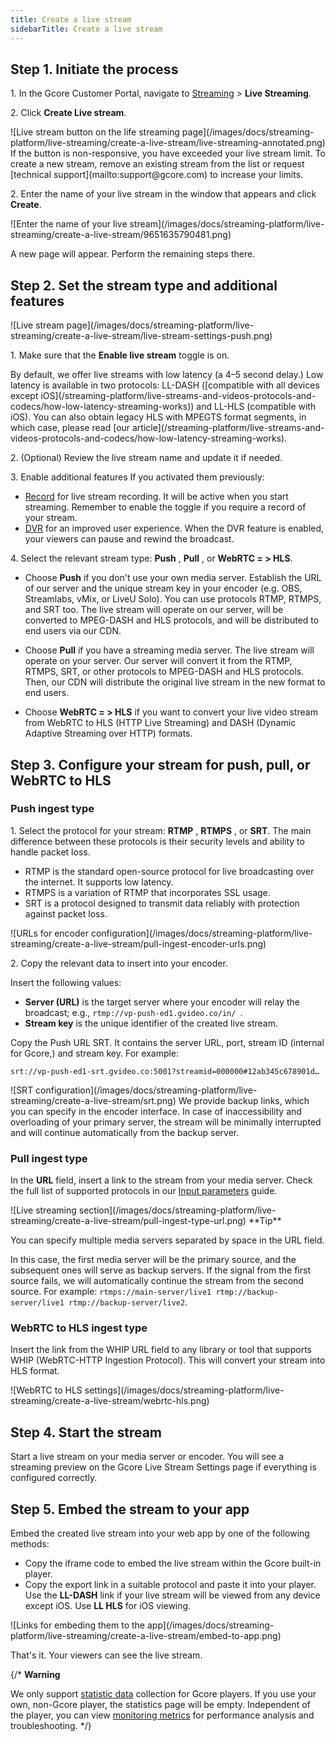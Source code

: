 ---
title: Create a live stream
sidebarTitle: Create a live stream
---

## Step 1. Initiate the process

1\. In the Gcore Customer Portal, navigate to [Streaming](https://streaming.gcore.com/streaming) > **Live Streaming**.

2\. Click **Create Live stream**.


<Frame>![Live stream button on the life streaming page](/images/docs/streaming-platform/live-streaming/create-a-live-stream/live-streaming-annotated.png)</Frame>

 
<Accordion title="The Create… button is unavailable">
If the button is non-responsive, you have exceeded your live stream limit. To create a new stream, remove an existing stream from the list or request [technical support](mailto:support@gcore.com) to increase your limits.
</Accordion>


2\. Enter the name of your live stream in the window that appears and click **Create**.


<Frame>![Enter the name of your live stream](/images/docs/streaming-platform/live-streaming/create-a-live-stream/9651635790481.png)</Frame>



A new page will appear. Perform the remaining steps there. 

## Step 2. Set the stream type and additional features


<Frame>![Live stream page](/images/docs/streaming-platform/live-streaming/create-a-live-stream/live-stream-settings-push.png)</Frame>



1\. Make sure that the **Enable live stream** toggle is on.


<Accordion title="Low latency explanation">
By default, we offer live streams with low latency (a 4–5 second delay.) Low latency is available in two protocols: LL-DASH ([compatible with all devices except iOS](/streaming-platform/live-streams-and-videos-protocols-and-codecs/how-low-latency-streaming-works)) and LL-HLS (compatible with iOS). You can also obtain legacy HLS with MPEGTS format segments, in which case, please read [our article](/streaming-platform/live-streams-and-videos-protocols-and-codecs/how-low-latency-streaming-works).
</Accordion>


2\. (Optional) Review the live stream name and update it if needed.

3\. Enable additional features If you activated them previously: 

  * [Record](/streaming-platform/live-streaming/record-your-live-streams-and-save-them-as-videos) for live stream recording. It will be active when you start streaming. Remember to enable the toggle if you require a record of your stream. 
  * [DVR](/streaming-platform/live-streaming/pause-and-rewind-the-live-streams) for an improved user experience. When the DVR feature is enabled, your viewers can pause and rewind the broadcast.



4\. Select the relevant stream type: **Push** , **Pull** , or **WebRTC = > HLS**.

  * Choose **Push** if you don't use your own media server. Establish the URL of our server and the unique stream key in your encoder (e.g. OBS, Streamlabs, vMix, or LiveU Solo). You can use protocols RTMP, RTMPS, and SRT too. The live stream will operate on our server, will be converted to MPEG-DASH and HLS protocols, and will be distributed to end users via our CDN.

  * Choose **Pull** if you have a streaming media server. The live stream will operate on your server. Our server will convert it from the RTMP, RTMPS, SRT, or other protocols to MPEG-DASH and HLS protocols. Then, our CDN will distribute the original live stream in the new format to end users.

  * Choose **WebRTC = > HLS** if you want to convert your live video stream from WebRTC to HLS (HTTP Live Streaming) and DASH (Dynamic Adaptive Streaming over HTTP) formats.




## Step 3. Configure your stream for push, pull, or WebRTC to HLS

### Push ingest type

1\. Select the protocol for your stream: **RTMP** , **RTMPS** , or **SRT**. The main difference between these protocols is their security levels and ability to handle packet loss.

  * RTMP is the standard open-source protocol for live broadcasting over the internet. It supports low latency. 
  * RTMPS is a variation of RTMP that incorporates SSL usage.
  * SRT is a protocol designed to transmit data reliably with protection against packet loss.


<Frame>![URLs for encoder configuration](/images/docs/streaming-platform/live-streaming/create-a-live-stream/pull-ingest-encoder-urls.png)</Frame>



2\. Copy the relevant data to insert into your encoder.


<Accordion title="RTMP(S)">
Insert the following values:

 * **Server (URL)** is the target server where your encoder will relay the broadcast; e.g., `rtmp://vp-push-ed1.gvideo.co/in/ `.
 * **Stream key** is the unique identifier of the created live stream.
</Accordion>
 
<Accordion title="SRT">
Copy the Push URL SRT. It contains the server URL, port, stream ID (internal for Gcore,) and stream key. For example:
 
 ```
 srt://vp-push-ed1-srt.gvideo.co:5001?streamid=000000#12ab345c678901d…
 ```

<Frame>![SRT configuration](/images/docs/streaming-platform/live-streaming/create-a-live-stream/srt.png)</Frame>


</Accordion>
 
<Accordion title="Backup links">
We provide backup links, which you can specify in the encoder interface. In case of inaccessibility and overloading of your primary server, the stream will be minimally interrupted and will continue automatically from the backup server.
</Accordion>


### Pull ingest type

In the **URL** field, insert a link to the stream from your media server. Check the full list of supported protocols in our [Input parameters](/streaming-platform/live-streams-and-videos-protocols-and-codecs/what-initial-parameters-of-your-live-streams-and-videos-we-can-accept) guide.


<Frame>![Live streaming section](/images/docs/streaming-platform/live-streaming/create-a-live-stream/pull-ingest-type-url.png)</Frame>

 <Tip>
**Tip**

You can specify multiple media servers separated by space in the URL field. 

In this case, the first media server will be the primary source, and the subsequent ones will serve as backup servers. If the signal from the first source fails, we will automatically continue the stream from the second source. For example: `rtmps://main-server/live1 rtmp://backup-server/live1 rtmp://backup-server/live2`.
</Tip>

### WebRTC to HLS ingest type

Insert the link from the WHIP URL field to any library or tool that supports WHIP (WebRTC-HTTP Ingestion Protocol). This will convert your stream into HLS format.


<Frame>![WebRTC to HLS settings](/images/docs/streaming-platform/live-streaming/create-a-live-stream/webrtc-hls.png)</Frame>



## Step 4. Start the stream

Start a live stream on your media server or encoder. You will see a streaming preview on the Gcore Live Stream Settings page if everything is configured correctly.

## Step 5. Embed the stream to your app

Embed the created live stream into your web app by one of the following methods:

  * Copy the iframe code to embed the live stream within the Gcore built-in player.
  * Copy the export link in a suitable protocol and paste it into your player. Use the **LL-DASH** link if your live stream will be viewed from any device except iOS. Use **LL HLS** for iOS viewing.


<Frame>![Links for embeding them to the app](/images/docs/streaming-platform/live-streaming/create-a-live-stream/embed-to-app.png)</Frame>



That's it. Your viewers can see the live stream.

{/* <Warning>
**Warning**

We only support [statistic data](/streaming/streaming-platform/how-the-streaming-platform-and-additional-features-are-billed) collection for Gcore players. If you use your own, non-Gcore player, the statistics page will be empty. Independent of the player, you can view [monitoring metrics](/streaming-platform/live-streaming/view-your-live-stream-metrics) for performance analysis and troubleshooting.
</Warning> */}